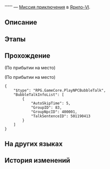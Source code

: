 {{Дополнить|Диалоги.}}
{{Миссия Инфобокс
|id              = 8001227
|Название        = 
|Изображение     = Миссия Освоения .png
|Тип             = Миссия приключения
|События         = 
|Глава           = 
|Условия         = 
* Завершена [[Миссия приключения]] ''[[Путь реконструкции: Главный зал I]]''
* Завершена [[Миссия приключения]] ''[[Путь реконструкции: Главный зал II]]''
* Завершена [[Миссия приключения]] ''[[Путь реконструкции: Зал промышленности]]''
* Завершена [[Миссия приключения]] ''[[Путь реконструкции: Зал истории и культуры]]''
|Персонажи       = Первопроходец
|СтартЛокация    = Краеведческий музей
|Мир             = Ярило-VI
|Локации         = Краеведческий музей
|Предыдущая      = Путь реконструкции: Зал истории и культуры
|Следующая       = 
|Награды         = "Sleep Tight"*1 { text = Sleep Tight }
}}
'''''' — [[Миссия приключения]] в [[Ярило-VI]].

==Описание==
{{Описание|<!--официальное описание из Перекрёстка судеб-->}}

==Этапы==


==Прохождение==
{{Дополнить}}

;(По прибытии на место)

;(По прибытии на место)
<pre>{
	"$type": "RPG.GameCore.PlayNPCBubbleTalk",
	"BubbleTalkInfoList": [
		{
			"AutoSkipTime": 5,
			"GroupID": 83,
			"GroupNpcID": 400001,
			"TalkSentenceID": 501190413
		}
	]
}</pre>
{{Диалог Конец}}

==На других языках==
{{На других языках
|en   = 
|zhs  = 
|zht  = 
|ja   = 
|ko   = 
|es   = 
|fr   = 
|ru   = 
|th   = 
|vi   = 
|de   = 
|id   = 
|pt   = 
}}

==История изменений==
{{История изменений|2.7}}
